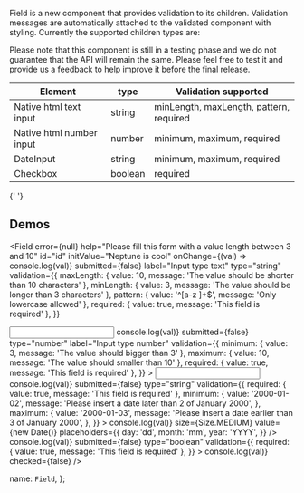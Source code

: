 
Field is a new component that provides validation to its children. Validation messages are automatically
attached to the validated component with styling. Currently the supported children types are:

<Alert type={Sentiment.WARNING}>
  Please note that this component is still in a testing phase and we do not guarantee that the API
  will remain the same. Please feel free to test it and provide us a feedback to help improve it
  before the final release.
</Alert>

<table className="docs-table table">
  <thead>
    <tr>
      <th>Element</th>
      <th>type</th>
      <th>Validation supported</th>
    </tr>
  </thead>
  <tbody>
    <tr>
      <td>Native html text input</td>
      <td>string</td>
      <td>minLength, maxLength, pattern, required</td>
    </tr>
    <tr>
      <td>Native html number input</td>
      <td>number</td>
      <td>minimum, maximum, required</td>
    </tr>
    <tr>
      <td>
        <DocLink href="/components/inputs/DateInput">DateInput</DocLink>
      </td>
      <td>string</td>
      <td>minimum, maximum, required</td>
    </tr>
    <tr>
      <td>
        <DocLink href="/components/inputs/Checkbox">Checkbox</DocLink>
      </td>
      <td>boolean</td>
      <td>required</td>
    </tr>
  </tbody>
</table>
<LiveEditorBlock code={code} scope={{ Field }} />
<GeneratePropsTable componentName="Field" />{' '}

## Demos

<Field
  error={null}
  help="Please fill this form with a value length between 3 and 10"
  id="id"
  initValue="Neptune is cool"
  onChange={(val) => console.log(val)}
  submitted={false}
  label="Input type text"
  type="string"
  validation={{
    maxLength: { value: 10, message: 'The value should be shorter than 10 characters' },
    minLength: { value: 3, message: 'The value should be longer than 3 characters' },
    pattern: { value: '^[a-z ]+$', message: 'Only lowercase allowed' },
    required: { value: true, message: 'This field is required' },
  }}
>
  <input type="text" className="form-control" />
</Field>
<Field
  error={null}
  help="Please fill this form with a value between 3 and 10"
  id="id"
  initValue={null}
  onChange={(val) => console.log(val)}
  submitted={false}
  type="number"
  label="Input type number"
  validation={{
    minimum: { value: 3, message: 'The value should bigger than 3' },
    maximum: { value: 10, message: 'The value should smaller than 10' },
    required: { value: true, message: 'This field is required' },
  }}
>
  <input type="number" className="form-control" />
</Field>
<Field
  error={null}
  help="Please insert a date between 2 and 3 of January 2000."
  id="id"
  label="Date Input field"
  initValue={null}
  onChange={(val) => console.log(val)}
  submitted={false}
  type="string"
  validation={{
    required: { value: true, message: 'This field is required' },
    minimum: {
      value: '2000-01-02',
      message: 'Please insert a date later than 2 of January 2000',
    },
    maximum: {
      value: '2000-01-03',
      message: 'Please insert a date earlier than 3 of January 2000',
    },
  }}
>
  <DateInput
    onChange={(val) => console.log(val)}
    size={Size.MEDIUM}
    value={new Date()}
    placeholders={{
      day: 'dd',
      month: 'mm',
      year: 'YYYY',
    }}
  />
</Field>
<Field
  error={null}
  help="Please check to accept the Neptune Web conditions."
  id="id"
  initValue={null}
  onChange={(val) => console.log(val)}
  submitted={false}
  type="boolean"
  validation={{
    required: { value: true, message: 'This field is required' },
  }}
>
  <Checkbox label="label" onChange={(val) => console.log(val)} checked={false} />
</Field>

  name: `Field`,
};
